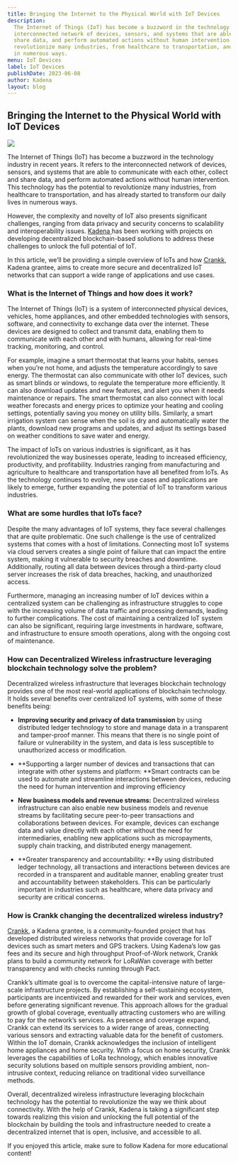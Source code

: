 ```yaml
---
title: Bringing the Internet to the Physical World with IoT Devices
description:
  The Internet of Things (IoT) has become a buzzword in the technology industry in recent years. It refers to the
  interconnected network of devices, sensors, and systems that are able to communicate with each other, collect and
  share data, and perform automated actions without human intervention. This technology has the potential to
  revolutionize many industries, from healthcare to transportation, and has already started to transform our daily lives
  in numerous ways.
menu: IoT Devices
label: IoT Devices
publishDate: 2023-06-08
author: Kadena
layout: blog
---
```


## Bringing the Internet to the Physical World with IoT Devices

![](/assets/blog/1_-sZboC_fQJg1hXLc1uPAgQ.webp)

The Internet of Things (IoT) has become a buzzword in the technology industry in recent years. It refers to the
interconnected network of devices, sensors, and systems that are able to communicate with each other, collect and share
data, and perform automated actions without human intervention. This technology has the potential to revolutionize many
industries, from healthcare to transportation, and has already started to transform our daily lives in numerous ways.

However, the complexity and novelty of IoT also presents significant challenges, ranging from data privacy and security
concerns to scalability and interoperability issues. [Kadena ](http://kadena.io)has been working with projects on
developing decentralized blockchain-based solutions to address these challenges to unlock the full potential of IoT.

In this article, we’ll be providing a simple overview of IoTs and how [Crankk](https://crankk.io/), Kadena grantee, aims
to create more secure and decentralized IoT networks that can support a wide range of applications and use cases.

### What is the Internet of Things and how does it work?

The Internet of Things (IoT) is a system of interconnected physical devices, vehicles, home appliances, and other
embedded technologies with sensors, software, and connectivity to exchange data over the internet. These devices are
designed to collect and transmit data, enabling them to communicate with each other and with humans, allowing for
real-time tracking, monitoring, and control.

For example, imagine a smart thermostat that learns your habits, senses when you’re not home, and adjusts the
temperature accordingly to save energy. The thermostat can also communicate with other IoT devices, such as smart blinds
or windows, to regulate the temperature more efficiently. It can also download updates and new features, and alert you
when it needs maintenance or repairs. The smart thermostat can also connect with local weather forecasts and energy
prices to optimize your heating and cooling settings, potentially saving you money on utility bills. Similarly, a smart
irrigation system can sense when the soil is dry and automatically water the plants, download new programs and updates,
and adjust its settings based on weather conditions to save water and energy.

The impact of IoTs on various industries is significant, as it has revolutionized the way businesses operate, leading to
increased efficiency, productivity, and profitability. Industries ranging from manufacturing and agriculture to
healthcare and transportation have all benefited from IoTs. As the technology continues to evolve, new use cases and
applications are likely to emerge, further expanding the potential of IoT to transform various industries.

### What are some hurdles that IoTs face?

Despite the many advantages of IoT systems, they face several challenges that are quite problematic. One such challenge
is the use of centralized systems that comes with a host of limitations. Connecting most IoT systems via cloud servers
creates a single point of failure that can impact the entire system, making it vulnerable to security breaches and
downtime. Additionally, routing all data between devices through a third-party cloud server increases the risk of data
breaches, hacking, and unauthorized access.

Furthermore, managing an increasing number of IoT devices within a centralized system can be challenging as
infrastructure struggles to cope with the increasing volume of data traffic and processing demands, leading to further
complications. The cost of maintaining a centralized IoT system can also be significant, requiring large investments in
hardware, software, and infrastructure to ensure smooth operations, along with the ongoing cost of maintenance.

### How can Decentralized Wireless infrastructure leveraging blockchain technology solve the problem?

Decentralized wireless infrastructure that leverages blockchain technology provides one of the most real-world
applications of blockchain technology. It holds several benefits over centralized IoT systems, with some of these
benefits being:

- **Improving security and privacy of data transmission** by using distributed ledger technology to store and manage
  data in a transparent and tamper-proof manner. This means that there is no single point of failure or vulnerability in
  the system, and data is less susceptible to unauthorized access or modification.

- **Supporting a larger number of devices and transactions that can integrate with other systems and platform: **Smart
  contracts can be used to automate and streamline interactions between devices, reducing the need for human
  intervention and improving efficiency

- **New business models and revenue streams:** Decentralized wireless infrastructure can also enable new business models
  and revenue streams by facilitating secure peer-to-peer transactions and collaborations between devices. For example,
  devices can exchange data and value directly with each other without the need for intermediaries, enabling new
  applications such as micropayments, supply chain tracking, and distributed energy management.

- **Greater transparency and accountability: **By using distributed ledger technology, all transactions and interactions
  between devices are recorded in a transparent and auditable manner, enabling greater trust and accountability between
  stakeholders. This can be particularly important in industries such as healthcare, where data privacy and security are
  critical concerns.

### How is Crankk changing the decentralized wireless industry?

[Crankk](https://crankk.io/), a Kadena grantee, is a community-founded project that has developed distributed wireless
networks that provide coverage for IoT devices such as smart meters and GPS trackers. Using Kadena’s low gas fees and
its secure and high throughput Proof-of-Work network, Crankk plans to build a community network for LoRaWan coverage
with better transparency and with checks running through Pact.

Crankk’s ultimate goal is to overcome the capital-intensive nature of large-scale infrastructure projects. By
establishing a self-sustaining ecosystem, participants are incentivized and rewarded for their work and services, even
before generating significant revenue. This approach allows for the gradual growth of global coverage, eventually
attracting customers who are willing to pay for the network’s services. As presence and coverage expand, Crankk can
extend its services to a wider range of areas, connecting various sensors and extracting valuable data for the benefit
of customers. Within the IoT domain, Crankk acknowledges the inclusion of intelligent home appliances and home security.
With a focus on home security, Crankk leverages the capabilities of LoRa technology, which enables innovative security
solutions based on multiple sensors providing ambient, non-intrusive context, reducing reliance on traditional video
surveillance methods.

Overall, decentralized wireless infrastructure leveraging blockchain technology has the potential to revolutionize the
way we think about connectivity. With the help of Crankk, Kadena is taking a significant step towards realizing this
vision and unlocking the full potential of the blockchain by building the tools and infrastructure needed to create a
decentralized internet that is open, inclusive, and accessible to all.

If you enjoyed this article, make sure to follow Kadena for more educational content!
